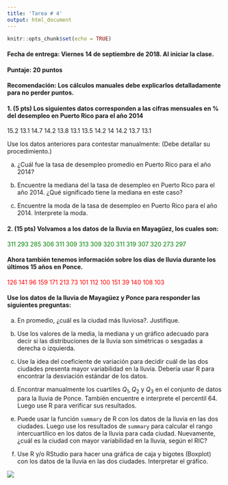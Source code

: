 ```yaml
---
title: 'Tarea # 4'
output: html_document
---
```


```r
knitr::opts_chunk$set(echo = TRUE)
```

#### **Fecha de entrega:** Viernes 14 de septiembre de 2018. Al iniciar la clase. 

#### **Puntaje:** 20 puntos 

#### **Recomendación:** Los cálculos manuales debe explicarlos detalladamente para no perder puntos.  

#### 1. **(5 pts)** Los siguientes datos corresponden a las cifras mensuales en % del desempleo en Puerto Rico para el año 2014

15.2 13.1 14.7 14.2 13.8 13.1 13.5 14.2 14 14.2 13.7  13.1

Use los datos anteriores para contestar manualmente: (Debe detallar su procedimiento.)

a) ¿Cuál fue la tasa de desempleo promedio  en Puerto Rico para el año 2014?

b)  Encuentre la mediana del la tasa de desempleo en Puerto Rico para el año 2014. ¿Qué significado tiene la mediana en este caso?

c)  Encuentre la moda de la tasa de desempleo en Puerto Rico para el año 2014. Interprete la moda.

#### 2. **(15 pts)** Volvamos a los datos de la lluvia en Mayagüez, los cuales son:


<span style="color:green">311 293 285 306 311 309 313 309 320 311 319 307 320 273 297</span>


#### Ahora también tenemos información sobre los días de lluvia durante los últimos 15 años en Ponce.


 <span style="color:red">126 141  96 159 171 213  73 101 112 100 151  39 140 108 103</span>


#### Use los datos de la lluvia de Mayagüez y Ponce para responder las siguientes preguntas:

a) En promedio, ¿cuál es la ciudad más lluviosa?. Justifique.

b) Use los valores de la media, la mediana y un gráfico adecuado para decir si las distribuciones de la lluvia son simétricas o sesgadas a derecha o izquierda.

c) Use la idea del coeficiente de variación para decidir cuál de las dos ciudades presenta mayor variabilidad en la lluvia. Debería usar R para encontrar la desviación estándar de los datos. 

d) Encontrar manualmente los cuartiles $Q_1, Q_2$ y $Q_3$ en el conjunto de datos para la lluvia de Ponce. También encuentre e interprete el percentil 64.  Luego use R para verificar sus resultados.

e) Puede usar la función `summary` de R con los datos de la lluvia en las dos ciudades. Luego use los resultados de `summary` para calcular el rango intercuartílico en los datos de la lluvia para cada ciudad. Nuevamente, ¿cuál es la ciudad con mayor variabilidad en la lluvia, según el RIC?

e) Use R y/o RStudio para hacer una gráfica de caja y bigotes (Boxplot) con los datos de la lluvia en las dos ciudades. Interpretar el gráfico.


![](blanco.png)







